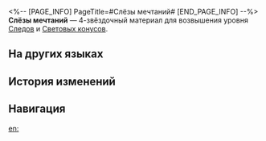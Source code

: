 <%-- [PAGE_INFO]
PageTitle=#Слёзы мечтаний#
[END_PAGE_INFO] --%>
{{Предмет Инфобокс
|id          = 110101
|Изображение = Предмет Слёзы мечтаний.png
|Тип         = Материал Следов
|Тип2        = Материал возвышения Светового конуса
|Инвентарь   = Материалы улучшения
|Редкость    = 4
|Эффект      = 
|Описание    = Запечатанные мысли и чувства. Ими можно заменить материалы Путей. Материалы разной редкости требуют разного количества слёз мечтаний.
|Источник1   = [[Честь Безымянных]]
}}
{{Описание|Незабытые обиды, нерешённые головоломки, недостижимые места, неполученные достижения... Все сожаления, из-за которых хочется сдаться, прольются накопленными слезами.<br /><br />''«Поверь, в мечтах возможно всё...»''}}
'''Слёзы мечтаний''' — 4-звёздочный материал для возвышения уровня [[Следы|Следов]] и [[Световые конусы|Световых конусов]].

==На других языках==
{{На других языках
|en   = Tears of Dreams
|zhs  = 梦之珠泪
|zht  = 夢之珠淚
|ja   = 夢の涙
|ko   = 꿈의 눈물
|es   = Lágrima de los sueños
|fr   = Larmes des rêves
|ru   = Слёзы мечтаний
|th   = Tears of Dreams
|vi   = Giọt Lệ Trong Mơ
|de   = Traumtränen
|id   = Tears of Dreams
|pt   = Lágrimas dos Sonhos
}}

==История изменений==
{{История изменений|3.5}}

==Навигация==
{{Материалы улучшения Навбокс}}

[[en:]]